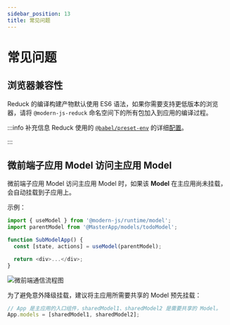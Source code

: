 ```yaml
---
sidebar_position: 13
title: 常见问题
---
```


# 常见问题

## 浏览器兼容性

Reduck 的编译构建产物默认使用 ES6 语法，如果你需要支持更低版本的浏览器，请将 `@modern-js-reduck` 命名空间下的所有包加入到应用的编译过程。

:::info 补充信息
Reduck 使用的 [`@babel/preset-env`](https://babeljs.io/docs/en/babel-preset-env) 的详细[配置](https://github.com/modern-js-dev/reduck/blob/main/common/config.js#L10~L17)。

:::

## 微前端子应用 Model 访问主应用 Model

微前端子应用 Model 访问主应用 Model 时，如果该 **Model** 在主应用尚未挂载，会自动挂载到子应用上。

示例：

```ts
import { useModel } from '@modern-js/runtime/model';
import parentModel from '@MasterApp/models/todoModel';

function SubModelApp() {
  const [state, actions] = useModel(parentModel);

  return <div>...</div>;
}
```

![微前端通信流程图](https://lf3-static.bytednsdoc.com/obj/eden-cn/aphqeh7uhohpquloj/modern-js/docs/mf-communicate.svg)

为了避免意外降级挂载，建议将主应用所需要共享的 Model 预先挂载：

```ts
// App 是主应用的入口组件，sharedModel1、sharedModel2 是需要共享的 Model。
App.models = [sharedModel1, sharedModel2];
```
